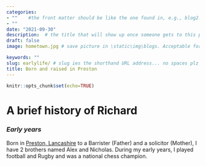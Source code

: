 ```yaml
---
categories:  
- ""    #the front matter should be like the one found in, e.g., blog2.md. It cannot be like the normal Rmd we used
- ""
date: "2021-09-30"
description:  # the title that will show up once someone gets to this page
draft: false
image: hometown.jpg # save picture in \static\img\blogs. Acceptable formats= jpg, jpeg, or png . Your iPhone pics wont work

keywords: ""
slug: earlylife/ # slug ies the shorthand URL address... no spaces plz
title: Born and raised in Preston
---
```


```r
knitr::opts_chunk$set(echo=TRUE)
```


# **A brief history of Richard**  
### *Early years*  
Born in [Preston, Lancashire](https://en.wikipedia.org/wiki/Preston,_Lancashire) to a Barrister (Father) and a solicitor (Mother), I have 2 brothers named Alex and Nicholas. During my early years, I  played football and Rugby and was a national chess champion.  